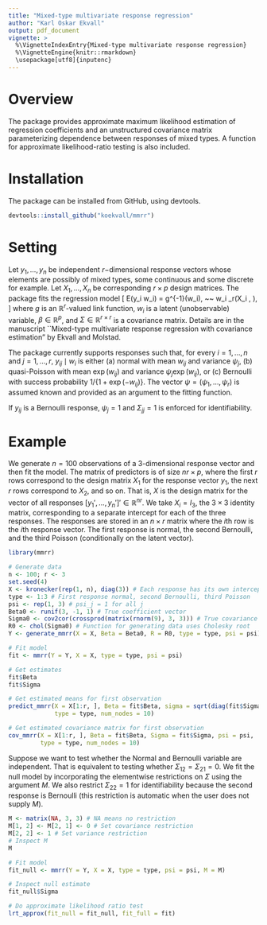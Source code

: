 ```yaml
---
title: "Mixed-type multivariate response regression"
author: "Karl Oskar Ekvall"
output: pdf_document
vignette: >
  %\VignetteIndexEntry{Mixed-type multivariate response regression}
  %\VignetteEngine{knitr::rmarkdown}
  \usepackage[utf8]{inputenc}
---
```


# Overview

The package provides approximate maximum likelihood estimation of regression coefficients and an unstructured covariance matrix parameterizing dependence between responses of mixed types. A function for approximate likelihood-ratio testing is also included.
 
# Installation

The package can be installed from GitHub, using devtools.

```r
devtools::install_github("koekvall/mmrr")
```


# Setting

Let $y_1, \dots, y_n$ be independent $r-$dimensional response vectors whose elements are possibly of mixed types, some continuous and some discrete for example. Let $X_1, \dots, X_n$ be corresponding $r\times p$ design matrices. The package fits the regression model
\[
    E(y_i \mid w_i) = g^{-1}(w_i), ~~ w_i \sim \mathrm{N}_r(X_i \beta, \Sigma),
\]
where $g$ is an $\mathbb{R}^r$-valued link function, $w_i$ is a latent (unobservable) variable, $\beta \in \mathbb{R}^p$, and $\Sigma \in \mathbb{R}^{r\times r}$ is a covariance matrix. Details are in the manuscript ``Mixed-type multivariate response regression with covariance estimation" by Ekvall and Molstad.

The package currently supports responses such that, for every $i = 1, \dots, n$ and $j = 1, \dots, r$, $y_{ij} \mid w_i$ is either (a) normal with mean $w_{ij}$ and variance $\psi_j$, (b) quasi-Poisson with mean $\exp(w_{ij})$ and variance $\psi_j \exp(w_{ij})$, or (c) Bernoulli with success probability $1 / \{1 + \exp(-w_{ij})\}$. The vector $\psi = (\psi_1, \dots, \psi_r)$ is assumed known and provided as an argument to the fitting function.

If $y_{ij}$ is a Bernoulli response, $\psi_j = 1$ and $\Sigma_{jj}  = 1$ is enforced for identifiability.

# Example

We generate $n = 100$ observations of a $3$-dimensional response vector and then fit the model. The matrix of predictors is of size $nr\times p$, where the first $r$ rows correspond to the design matrix $X_1$ for the response vector $y_1$, the next $r$ rows correspond to $X_2$, and so on. That is, $X$ is the design matrix for the vector of all responses $[y_1', \dots, y_n']' \in \mathbb{R}^{nr}$. We take $X_i = I_3$, the $3\times 3$ identity matrix, corresponding to a separate intercept for each of the three responses. The responses are stored in an $n\times r$ matrix where the $i$th row is the $i$th response vector. The first response is normal, the second Bernoulli, and the third Poisson (conditionally on the latent vector).

```r
library(mmrr)

# Generate data
n <- 100; r <- 3
set.seed(4)
X <- kronecker(rep(1, n), diag(3)) # Each response has its own intercept
type <- 1:3 # First response normal, second Bernoulli, third Poisson
psi <- rep(1, 3) # psi_j = 1 for all j
Beta0 <- runif(3, -1, 1) # True coefficient vector
Sigma0 <- cov2cor(crossprod(matrix(rnorm(9), 3, 3))) # True covariance matrix
R0 <- chol(Sigma0) # Function for generating data uses Cholesky root
Y <- generate_mmrr(X = X, Beta = Beta0, R = R0, type = type, psi = psi)

# Fit model
fit <- mmrr(Y = Y, X = X, type = type, psi = psi)

# Get estimates
fit$Beta
fit$Sigma

# Get estimated means for first observation
predict_mmrr(X = X[1:r, ], Beta = fit$Beta, sigma = sqrt(diag(fit$Sigma)),
             type = type, num_nodes = 10)

# Get estimated covariance matrix for first observation
cov_mmrr(X = X[1:r, ], Beta = fit$Beta, Sigma = fit$Sigma, psi = psi,
         type = type, num_nodes = 10)
```

Suppose we want to test whether the Normal and Bernoulli variable are independent. That is equivalent to testing whether $\Sigma_{12} = \Sigma_{21} = 0$. We fit the null model by incorporating the elementwise restrictions on $\Sigma$ using the argument $M$. We also restrict $\Sigma_{22} = 1$ for identifiability because the second response is Bernoulli (this restriction is automatic when the user does not supply $M$).

```r
M <- matrix(NA, 3, 3) # NA means no restriction
M[1, 2] <- M[2, 1] <- 0 # Set covariance restriction
M[2, 2] <- 1 # Set variance restriction
# Inspect M
M

# Fit model
fit_null <- mmrr(Y = Y, X = X, type = type, psi = psi, M = M)

# Inspect null estimate
fit_null$Sigma

# Do approximate likelihood ratio test
lrt_approx(fit_null = fit_null, fit_full = fit)
```


